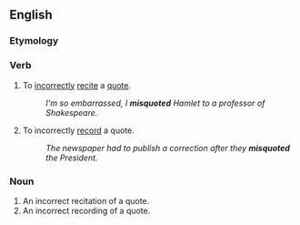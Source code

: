 ==English==

===Etymology===
{{prefix|en|mis|quote}}

===Verb===
{{en-verb|misquot}}

# To [[incorrectly]] [[recite]] a [[quote]].
#: ''I'm so embarrassed, I '''misquoted''' Hamlet to a professor of Shakespeare.''
# To incorrectly [[record]] a quote.
#: ''The newspaper had to publish a correction after they '''misquoted''' the President.''

===Noun===
{{en-noun}}

# An incorrect recitation of a quote.
# An incorrect recording of a quote.